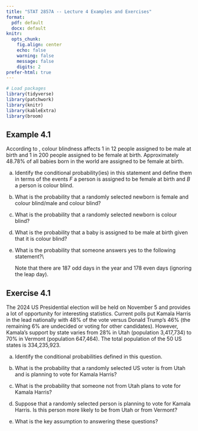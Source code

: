 ---
title: "STAT 2857A -- Lecture 4 Examples and Exercises"
format: 
  pdf: default
  docx: default
knitr: 
  opts_chunk:
    fig.align: center
    echo: false
    warning: false
    message: false
    digits: 2
prefer-html: true
---

```{r}
# Load packages
library(tidyverse)
library(patchwork)
library(knitr)
library(kableExtra)
library(broom)
```

## Example 4.1

According to \url{http://https://www.colourblindawareness.org/}, colour blindness affects 1 in 12 people assigned to be male at birth and 1 in 200 people assigned to be female at birth. Approximately 48.78\% of all babies born in the world are assigned to be female at birth.

a) Identify the conditional probability(ies) in this statement and define them in terms of the events $F$ a person is assigned to be female at birth and $B$ a person is colour blind.
      
b) What is the probability that a randomly selected newborn is female and colour blind/male and colour blind?

c) What is the probability that a randomly selected newborn is colour blind?

d) What is the probability that a baby is assigned to be male at birth given that it is colour blind?

e) What is the probability that someone answers yes to the following statement?\\
\begin{quote}
  I am colour blind \textbf{OR\footnote{We will always use the inclusive or so that the statement is true if one or both are true.}} my birthday falls on an odd numbered day of the month. 
\end{quote}
Note that there are 187 odd days in the year and 178 even days (ignoring the leap day). 

## Exercise 4.1

The 2024 US Presidential election will be held on November 5 and provides a lot of opportunity for interesting statistics. Current polls put Kamala Harris in the lead nationally with 48% of the vote versus Donald Trump's 46% (the remaining 6% are undecided or voting for other candidates). However, Kamala's support by state varies from 28% in Utah (population 3,417,734) to 70% in Vermont (population 647,464). The total population of the 50 US states is 334,235,923. 

a) Identify the conditional probabilities defined in this question.

b) What is the probability that a randomly selected US voter is from Utah and is planning to vote for Kamala Harris?

c) What is the probability that someone not from Utah plans to vote for Kamala Harris?

d) Suppose that a randomly selected person is planning to vote for Kamala Harris. Is this person more likely to be from Utah or from Vermont? 

e) What is the key assumption to answering these questions?